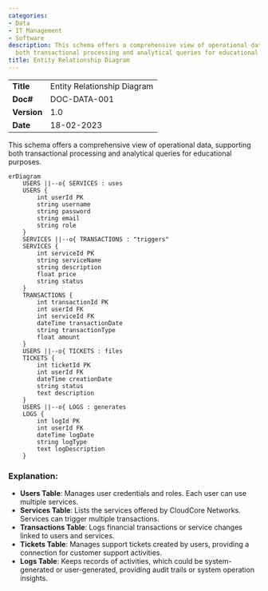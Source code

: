 ```yaml
---
categories:
- Data
- IT Management
- Software
description: This schema offers a comprehensive view of operational data, supporting
  both transactional processing and analytical queries for educational purposes.
title: Entity Relationship Diagram
---
```


|              |                                     |
|--------------|-------------------------------------|
| **Title**    | Entity Relationship Diagram             |
| **Doc#**     | DOC-DATA-001 |
| **Version**  | 1.0                                 |
| **Date**     | 18-02-2023                              |

This schema offers a comprehensive view of operational data, supporting both
transactional processing and analytical queries for educational purposes.

```mermaid
erDiagram
    USERS ||--o{ SERVICES : uses
    USERS {
        int userId PK
        string username
        string password
        string email
        string role
    }
    SERVICES ||--o{ TRANSACTIONS : "triggers"
    SERVICES {
        int serviceId PK
        string serviceName
        string description
        float price
        string status
    }
    TRANSACTIONS {
        int transactionId PK
        int userId FK
        int serviceId FK
        dateTime transactionDate
        string transactionType
        float amount
    }
    USERS ||--o{ TICKETS : files
    TICKETS {
        int ticketId PK
        int userId FK
        dateTime creationDate
        string status
        text description
    }
    USERS ||--o{ LOGS : generates
    LOGS {
        int logId PK
        int userId FK
        dateTime logDate
        string logType
        text logDescription
    }
```

### Explanation:
- **Users Table**: Manages user credentials and roles. Each user can use
  multiple services.
- **Services Table**: Lists the services offered by CloudCore Networks. Services
  can trigger multiple transactions.
- **Transactions Table**: Logs financial transactions or service changes linked
  to users and services.
- **Tickets Table**: Manages support tickets created by users, providing a
  connection for customer support activities.
- **Logs Table**: Keeps records of activities, which could be system-generated
  or user-generated, providing audit trails or system operation insights.
